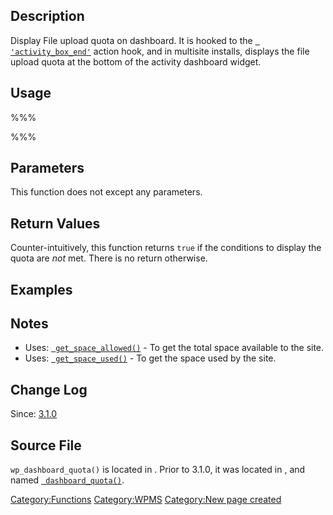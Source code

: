 == Description ==

Display File upload quota on dashboard. It is hooked to the <tt>[[Plugin_API/Action_Reference/activity_box_end | 'activity_box_end']]</tt> action hook, and in multisite installs, displays the file upload quota at the bottom of the activity dashboard widget.

== Usage ==

%%%<?php wp_dashboard_quota(); ?>%%%

== Parameters ==

This function does not except any parameters.

== Return Values ==

Counter-intuitively, this function returns <tt>true</tt> if the conditions to display the quota are ''not'' met. There is no return otherwise.

== Examples ==


== Notes ==

* Uses: <tt>[[Function_Reference/get_space_allowed | get_space_allowed()]]</tt> - To get the total space available to the site.
* Uses: <tt>[[Function_Reference/get_space_used | get_space_used()]]</tt> - To get the space used by the site.

== Change Log ==

Since: [[Version_3.1 | 3.1.0]]

== Source File ==

<tt>wp_dashboard_quota()</tt> is located in {{Trac|wp-admin/includes/dashboard.php}}. Prior to 3.1.0, it was located in {{Trac|wp-admin/includes/ms.php}}, and named <tt>[[Function_Reference/dashboard_quota | dashboard_quota()]]</tt>.

{{Tag Footer}}
{{Stub}}

[[Category:Functions]][[Category:WPMS]][[Category:New page created]]